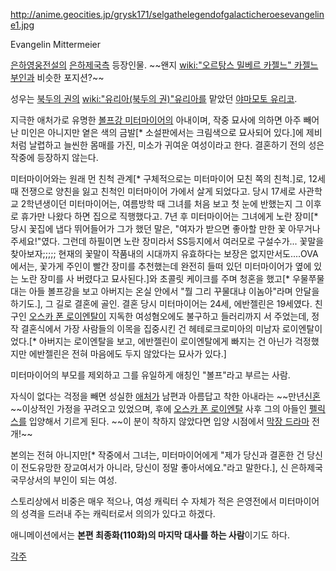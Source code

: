 http://anime.geocities.jp/grysk171/selgathelegendofgalacticheroesevangeline1.jpg

Evangelin Mittermeier

[[은하영웅전설]]의 [[은하제국]]측 등장인물. ~~왠지 [[wiki:"오르탕스 밀베르 카젤느" 카젤느 부인]]과 비슷한 포지션?~~

성우는 [[북두의 권]]의 [[wiki:"유리아(북두의 권)"유리아]]를 맡았던 [[야마모토 유리코]].

지극한 애처가로 유명한 [[볼프강 미터마이어]]의 아내이며, 작중 묘사에 의하면 아주 빼어난 미인은 아니지만 옅은 색의 금발[* 소설판에서는 크림색으로 묘사되어 있다.]에 제비처럼 날렵하고 늘씬한 몸매를 가진, 미소가 귀여운 여성이라고 한다. 결혼하기 전의 성은 작중에 등장하지 않는다.

미터마이어와는 원래 먼 친척 관계[* 구체적으로는 미터마이어 모친 쪽의 친척.]로, 12세 때 전쟁으로 양친을 잃고 친척인 미터마이어 가에서 살게 되었다고. 당시 17세로 사관학교 2학년생이던 미터마이어는, 여름방학 때 그녀를 처음 보고 첫 눈에 반했는지 그 이후로 휴가만 나왔다 하면 집으로 직행했다고. 7년 후 미터마이어는 그녀에게 노란 장미[* 당시 꽃집에 냅다 뛰어들어가 그가 했던 말은, "여자가 받으면 좋아할 만한 꽃 아무거나 주세요!"였다. 그런데 하필이면 노란 장미라서 SS등지에서 여러모로 구설수가... 꽃말을 찾아보자;;;;; 현재의 꽃말이 작품내의 시대까지 유효하다는 보장은 없지만서도....OVA에서는, 꽃가게 주인이 빨간 장미를 추천했는데 완전히 들떠 있던 미터마이어가 옆에 있는 노란 장미를 사 버렸다고 묘사된다.]와 초콜릿 케이크를 주며 청혼을 했고[* 우물쭈물대는 아들 볼프강을 보고 아버지는 온실 안에서 "뭘 그리 꾸물대냐 이놈아"라며 안달을 하기도.], 그 길로 결혼에 골인. 결혼 당시 미터마이어는 24세, 에반젤린은 19세였다. 친구인 [[오스카 폰 로이엔탈]]이 지독한 여성혐오에도 불구하고 들러리까지 서 주었는데, 정작 결혼식에서 가장 사람들의 이목을 집중시킨 건 헤테로크로미아의 미남자 로이엔탈이었다.[* 아버지는 로이엔탈을 보고, 에반젤린이 로이엔탈에게 빠지는 건 아닌가 걱정했지만 에반젤린은 전혀 마음에도 두지 않았다는 묘사가 있다.]

미터마이어의 부모를 제외하고 그를 유일하게 애칭인 "볼프"라고 부르는 사람.

자식이 없다는 걱정을 빼면 성실한 [[애처가]] 남편과 아름답고 착한 아내라는 ~~만년[[신혼]]~~이상적인 가정을 꾸려오고 있었으며, 후에 [[오스카 폰 로이엔탈]] 사후 그의 아들인 [[펠릭스]]를 입양해서 기르게 된다. ~~이 분이 착하지 않았다면 입양 시점에서 [[막장 드라마]] 전개!~~

본의는 전혀 아니지만[* 작중에서 그녀는, 미터마이어에게 "제가 당신과 결혼한 건 당신이 전도유망한 장교여서가 아니라, 당신이 정말 좋아서에요."라고 말한다.], 신 은하제국 국무상서의 부인이 되는 여성.

스토리상에서 비중은 매우 적으나, 여성 캐릭터 수 자체가 적은 은영전에서 미터마이어의 성격을 드러내 주는 캐릭터로서 의의가 있다고 하겠다.

애니메이션에서는 '''본편 최종화(110화)의 마지막 대사를 하는 사람'''이기도 하다.

[[각주]]
